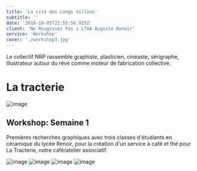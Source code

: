 ```yaml
---
title: 'La cité des Longs Sillons'
subtitle: ''
date: '2018-10-05T22:55:56.925Z'
client: 'Ne Rougissez Pas x LTAA Auguste Renoir'
service: 'Workshop'
cover: './workshop3.jpg'
---
```


Le collectif NRP rassemble graphiste, plasticien, cinéaste, sérigraphe, illustrateur autour du rêve comme moteur de fabrication collective.

# La tracterie

![image](bureau-tracterie.jpg)

## Workshop: Semaine 1

Premières recherches graphiques avec trois classes d'étudiants en céramique du lycée Renoir, pour la création d'un service à café et thé pour La Tracterie, notre café/atelier associatif.

![image](workshop1.jpg)
![image](workshop2.jpg)
![image](workshop3.jpg)
![image](workshop4.jpg)
